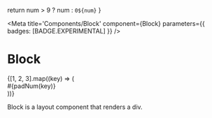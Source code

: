 

  return num > 9 ? num : `0${num}`
}

<Meta
  title='Components/Block'
  component={Block}
  parameters={{ badges: [BADGE.EXPERIMENTAL] }}
/>

# Block

<Story name='Block'>
  <Block backgroundColor='primary-200' className='rounded'>
    {[1, 2, 3].map((key) => (
      <div
        key={key}
        className='bg-primary-600 text-inverse font-mono font-bold px-3 py-2 rounded'
      >
        #{padNum(key)}
      </div>
    ))}
  </Block>
</Story>

Block is a layout component that renders a div.

<ArgsTable of={Block} />
